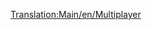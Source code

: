 [[Translation:Main/en/Multiplayer]]{{en/-}}
{{en/Bilingual box| fr
| Les articles sur [[Main/fr/Multijoueurs|multijoueur]] sont ici.
| Articles in French dealing with [[Main/en/Multiplayer]] are here.}}